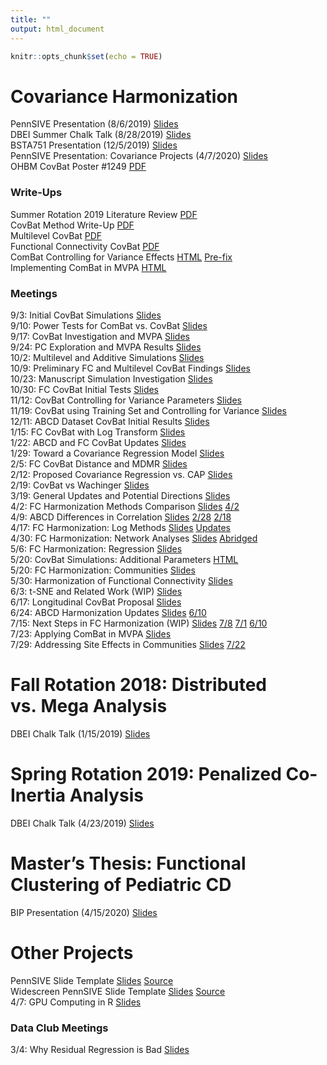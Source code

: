 ```yaml
---
title: ""
output: html_document
---
```


```r
knitr::opts_chunk$set(echo = TRUE)
```

# Covariance Harmonization
PennSIVE Presentation (8/6/2019) [Slides](Covariance Harmonization/Covariance_Harmonization_PennSIVE_Presentation.html)  
DBEI Summer Chalk Talk (8/28/2019) [Slides](Covariance Harmonization/Covariance_Harmonization_Chalk_Talk.html)  
BSTA751 Presentation (12/5/2019) [Slides](Covariance Harmonization/Slides - Removal of Scanner Effects in Covariance.pdf)  
PennSIVE Presentation: Covariance Projects (4/7/2020) [Slides](Covariance Harmonization/4-7 PennSIVE Meeting/Projects-Overview.html)  
OHBM CovBat Poster #1249 [PDF](../OHBM/Removal-of-Scanner-Effects-in-Covariance-Improves Multivariate-Pattern-Analysis.pdf)  

### Write-Ups
Summer Rotation 2019 Literature Review [PDF](Covariance Harmonization/Covariance_Harmonization_Review.pdf)  
CovBat Method Write-Up [PDF](Covariance Harmonization/ComBat-with-Covariance-Effect-Write-Up.pdf)  
Multilevel CovBat [PDF](Covariance Harmonization/Multilevel-CovBat.pdf)  
Functional Connectivity CovBat [PDF](Covariance Harmonization/FC-CovBat.pdf)  
ComBat Controlling for Variance Effects [HTML](Covariance Harmonization/6-25/ComBat-Controlled-in-ABCD.html) [Pre-fix](Covariance Harmonization/6-25/ComBat-Controlled-in-ABCD-pre-fix.html)  
Implementing ComBat in MVPA [HTML](Covariance Harmonization/7-9/ComBat_MVPA.html)

### Meetings
9/3: Initial CovBat Simulations [Slides](Covariance Harmonization/9-3_CovBat_Simulations.html)  
9/10: Power Tests for ComBat vs. CovBat [Slides](Covariance Harmonization/9-10-CovBat-Power-Simulations.html)  
9/17: CovBat Investigation and MVPA [Slides](Covariance Harmonization/9-17-CovBat-Power-and-Multilevel.html)  
9/24: PC Exploration and MVPA Results [Slides](Covariance Harmonization/9-24-2019/9-24-ADNI-PC-Exploration-and-Multilevel.html)  
10/2: Multilevel and Additive Simulations [Slides](Covariance Harmonization/10-1-Multilevel-and-Additive-Simulations.html)  
10/9: Preliminary FC and Multilevel CovBat Findings [Slides](Covariance Harmonization/10-9-Preliminary-FC-and-Multilevel-CovBat.html)  
10/23: Manuscript Simulation Investigation [Slides](Covariance Harmonization/10-23-Manuscript-Simulations.html)  
10/30: FC CovBat Initial Tests [Slides](Covariance Harmonization/10-30-FC-CovBat-Updates-and-Manuscript-Simulations.html)  
11/12: CovBat Controlling for Variance Parameters [Slides](Covariance Harmonization/11-12/11-12-CovBat-Controlling-for-Covariates.html)  
11/19: CovBat using Training Set and Controlling for Variance [Slides](Covariance Harmonization/11-19/11-19-CovBat-Improvements.html)  
12/11: ABCD Dataset CovBat Initial Results [Slides](Covariance Harmonization/12-11/12-11-ABCD-Preliminary-Results.html)  
1/15: FC CovBat with Log Transform [Slides](Covariance Harmonization/1-15/1-15-FC-Log-transformed.html)  
1/22: ABCD and FC CovBat Updates [Slides](Covariance Harmonization/1-22/1-22-ABCD-and-BLSA-CARDIA-Updates.html)  
1/29: Toward a Covariance Regression Model [Slides](Covariance Harmonization/1-29/1-29-Toward-a-Covariance-Regression-Model.html)  
2/5: FC CovBat Distance and MDMR [Slides](Covariance Harmonization/2-5/2-5-FC-CovBat-Norms-and-MDMR.html)  
2/12: Proposed Covariance Regression vs. CAP [Slides](Covariance Regression/2-12/2-12-Comparison-to-CAP.html)  
2/19: CovBat vs Wachinger [Slides](Covariance Harmonization/2-19/2-19-CovBat-vs-Wachinger.html)  
3/19: General Updates and Potential Directions [Slides](Covariance Harmonization/3-19/3-19-Next-Steps.html)  
4/2: FC Harmonization Methods Comparison [Slides](Covariance Harmonization/4-2-update/FC-Harmonization-Comparisons-Update.html) [4/2](Covariance Harmonization/4-2/4-2-FC-Harmonization-Comparisons.html)  
4/9: ABCD Differences in Correlation [Slides](Covariance Harmonization/4-9/ABCD-Correlation-Investigation.html) [2/28](Covariance Harmonization/2-28/2-28-ABCD-Correlation-Investigation.html) [2/18](Covariance Harmonization/2-18/2-18-ABCD-Correlation-Investigation.html)  
4/17: FC Harmonization: Log Methods [Slides](Covariance Harmonization/4-17/FC-Log-Methods.html) [Updates](Covariance Harmonization/4-17/FC-Log-Methods_update.html)  
4/30: FC Harmonization: Network Analyses [Slides](Covariance Harmonization/4-30/FC-Network-Analyses.html) [Abridged](Covariance Harmonization/4-30-edit/FC-Network-Analyses.html)  
5/6: FC Harmonization: Regression [Slides](Covariance Harmonization/5-6/FC-Site-Differences.html)  
5/20: CovBat Simulations: Additional Parameters [HTML](Covariance Harmonization/5-20/covbat_param_summary_static.html)  
5/20: FC Harmonization: Communities [Slides](Covariance Harmonization/5-13/FC-Communities.html)  
5/30: Harmonization of Functional Connectivity [Slides](Covariance Harmonization/5-30/FC-Communities.html)  
6/3: t-SNE and Related Work (WIP) [Slides](Dimension Reduction/6-3/t-SNE-Introduction.html)  
6/17: Longitudinal CovBat Proposal [Slides](Covariance Harmonization/6-17/Longitudinal-CovBat-Proposal.html)  
6/24: ABCD Harmonization Updates [Slides](Covariance Harmonization/6-24/ABCD-Harmonization.html) [6/10](Covariance Harmonization/6-10/ABCD-Harmonization.html)  
7/15: Next Steps in FC Harmonization (WIP) [Slides](Covariance Harmonization/7-15/FC-Communities-Updates.html) [7/8](Covariance Harmonization/7-8/FC-Communities-Updates.html) [7/1](Covariance Harmonization/7-1/FC-Communities-Updates.html) [6/10](Covariance Harmonization/6-11/FC-Communities-Updates.html)  
7/23: Applying ComBat in MVPA [Slides](Covariance Harmonization/7-23/ComBat-for-MVPA.html)  
7/29: Addressing Site Effects in Communities [Slides](Covariance Harmonization/7-29/FC-Communities-Updates.html) [7/22](Covariance Harmonization/7-22/FC-Communities-Updates.html)  

# Fall Rotation 2018: Distributed vs. Mega Analysis
DBEI Chalk Talk (1/15/2019) [Slides](Fall Rotation 2019/Distributed_v_Meta_20190115.pdf)

# Spring Rotation 2019: Penalized Co-Inertia Analysis
DBEI Chalk Talk (4/23/2019) [Slides](Spring Rotation 2019/ADNI_CIA_presentation_abridged.html)

# Master's Thesis: Functional Clustering of Pediatric CD
BIP Presentation (4/15/2020) [Slides](Master's Thesis/MS-Thesis-Presentation.html)

# Other Projects
PennSIVE Slide Template [Slides](../PennSIVE-Slide-Template/PennSIVE-Slides-using-Xaringan.html)  [Source](https://github.com/andy1764/andy1764.github.io/tree/master/PennSIVE-Slide-Template)  
Widescreen PennSIVE Slide Template [Slides](../PennSIVE-Slide-Template-Wide/PennSIVE-Slides-using-Xaringan-Wide.html) [Source](https://github.com/andy1764/andy1764.github.io/tree/master/PennSIVE-Slide-Template-Wide)  
4/7: GPU Computing in R [Slides](../GPU Computing in R/Special-Topic-Presentation.html)

### Data Club Meetings
3/4: Why Residual Regression is Bad [Slides](../Data-Club/3-4/Residual-Regression.html)
